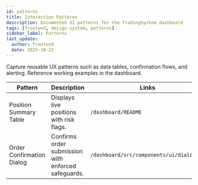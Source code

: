 ```yaml
---
id: patterns
title: Interaction Patterns
description: Documented UI patterns for the TradingSystem dashboard.
tags: [frontend, design-system, patterns]
sidebar_label: Patterns
last_update:
  author: frontend
  date: 2025-10-22
---
```


Capture reusable UX patterns such as data tables, confirmation flows, and alerting. Reference working examples in the dashboard.

| Pattern | Description | Links |
| ------- | ----------- | ----- |
| Position Summary Table | Displays live positions with risk flags. | `/dashboard/README` |
| Order Confirmation Dialog | Confirms order submission with enforced safeguards. | `/dashboard/src/components/ui/dialog.md` |
